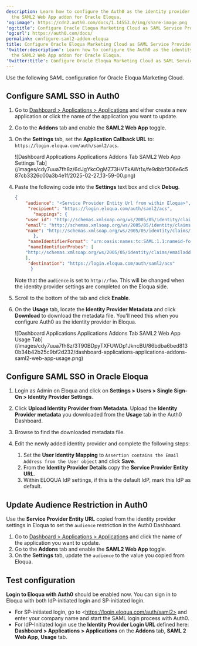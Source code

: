 ```yaml
---
description: Learn how to configure the Auth0 as the identity provider using
  the SAML2 Web App addon for Oracle Eloqua.
'og:image': https://cdn2.auth0.com/docs/1.14553.0/img/share-image.png
'og:title': Configure Oracle Eloqua Marketing Cloud as SAML Service Provider
'og:url': https://auth0.com/docs/
permalink: configure-saml2-addon-eloqua
title: Configure Oracle Eloqua Marketing Cloud as SAML Service Provider
'twitter:description': Learn how to configure the Auth0 as the identity provider using
  the SAML2 Web App addon for Oracle Eloqua.
'twitter:title': Configure Oracle Eloqua Marketing Cloud as SAML Service Provider
---
```

Use the following <Tooltip tip="Security Assertion Markup Language (SAML): Standardized protocol allowing two parties to exchange authentication information without a password." cta="View Glossary" href="/glossary?term=SAML">SAML</Tooltip> configuration for Oracle Eloqua Marketing Cloud.

## Configure SAML SSO in Auth0

1. Go to [Dashboard > Applications > Applications](https://manage.auth0.com/#/applications) and either create a new application or click the name of the application you want to update.
2. Go to the **Addons** tab and enable the **SAML2 Web App** toggle.
3. On the **Settings** tab, set the **Application Callback URL** to: `https://login.eloqua.com/auth/saml2/acs`.

   <Frame>![Dashboard Applications Applications Addons Tab SAML2 Web App Settings Tab](/images/cdy7uua7fh8z/6dJgYkcOgMZ73HVTkAWt1x/fe9dbbf306e6c587cb3326c00a3b4e1f/2025-02-27_13-59-00.png)</Frame>
4. Paste the following code into the **Settings** text box and click **Debug**.

   ```json lines
   {
       "audience": "<Service Provider Entity Url from within Eloqua>",
        "recipient": "https://login.eloqua.com/auth/saml2/acs",
          "mappings": {
       "user_id": "http://schemas.xmlsoap.org/ws/2005/05/identity/claims/nameidentifier",
       "email": "http://schemas.xmlsoap.org/ws/2005/05/identity/claims/emailaddress",
       "name": "http://schemas.xmlsoap.org/ws/2005/05/identity/claims/name",
          },
        "nameIdentifierFormat": "urn:oasis:names:tc:SAML:1.1:nameid-format:emailAddress",
        "nameIdentifierProbes": [
       "http://schemas.xmlsoap.org/ws/2005/05/identity/claims/emailaddress"
       ],
        "destination": "https://login.eloqua.com/auth/saml2/acs"
         }
   ```


   

   

   Note that the `audience` is set to `http://foo`. This will be changed when the identity provider settings are completed on the Eloqua side.
5. Scroll to the bottom of the tab and click **Enable**.
6. On the **Usage** tab, locate the **Identity Provider Metadata** and click **Download** to download the metadata file. You'll need this when you configure Auth0 as the identity provider in Eloqua.

   <Frame>![Dashboard Applications Applications Addons Tab SAML2 Web App Usage Tab](/images/cdy7uua7fh8z/3T90BDpyTXFUWDp1JkncBU/86bdba6bed8130b34b42b25c9bf2d232/dashboard-applications-applications-addons-saml2-web-app-usage.png)</Frame>

## Configure SAML SSO in Oracle Eloqua

1. Login as Admin on Eloqua and click on **Settings > Users > Single Sign-On > Identity Provider Settings**.
2. Click **Upload Identity Provider from Metadata**. Upload the **Identity Provider metadata** you downloaded from the **Usage** tab in the Auth0 Dashboard.
3. Browse to find the downloaded metadata file.
4. Edit the newly added identity provider and complete the following steps:

   1. Set the **User Identity Mapping** to `Assertion contains the Email Address from the User object` and click **Save**.
   2. From the **Identity Provider Details** copy the **Service Provider Entity URL**.
   3. Within ELOQUA IdP settings, if this is the default IdP, mark this IdP as default.

## Update Audience Restriction in Auth0

Use the **Service Provider Entity URL** copied from the <Tooltip tip="Identity Provider (IdP): Service that stores and manages digital identities." cta="View Glossary" href="/glossary?term=identity+provider">identity provider</Tooltip> settings in Eloqua to set the `audience` restriction in the <Tooltip tip="Auth0 Dashboard: Auth0's main product to configure your services." cta="View Glossary" href="/glossary?term=Auth0+Dashboard">Auth0 Dashboard</Tooltip>.

1. Go to [Dashboard > Applications > Applications](https://manage.auth0.com/#/applications) and click the name of the application you want to update.
2. Go to the **Addons** tab and enable the **SAML2 Web App** toggle.
3. On the **Settings** tab, update the `audience` to the value you copied from Eloqua.

## Test configuration

**Login to Eloqua with Auth0** should be enabled now. You can sign in to Eloqua with both IdP-initiated login and SP-initiated login.

* For SP-initiated login, go to \<https://login.eloqua.com/auth/saml2> and enter your company name and start the SAML login process with Auth0.
* For IdP-Initiated login use the **Identity Provider Login URL** defined here: **Dashboard > Applications > Applications** on the **Addons** tab,  **SAML 2 Web App**, **Usage** tab.